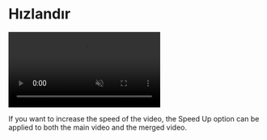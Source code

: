 # Hızlandır

<video autoPlay muted loop controls>
  <source src="/hızlandır.mp4" type="video/mp4" />
  Your browser does not support the video tag.
</video>


If you want to increase the speed of the video, the Speed Up option can be applied to both the main video and the merged video.